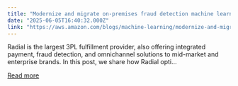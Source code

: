 ```yaml
---
title: "Modernize and migrate on-premises fraud detection machine learning workflows to Amazon SageMaker"
date: "2025-06-05T16:40:32.000Z"
link: "https://aws.amazon.com/blogs/machine-learning/modernize-and-migrate-on-premises-fraud-detection-machine-learning-workflows-to-amazon-sagemaker/"
---
```


Radial is the largest 3PL fulfillment provider, also offering integrated payment, fraud detection, and omnichannel solutions to mid-market and enterprise brands. In this post, we share how Radial opti...

[Read more](https://aws.amazon.com/blogs/machine-learning/modernize-and-migrate-on-premises-fraud-detection-machine-learning-workflows-to-amazon-sagemaker/)
